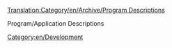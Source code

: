 [[Translation:Category/en/Archive/Program Descriptions]]

Program/Application Descriptions

[[Category:en/Development]]